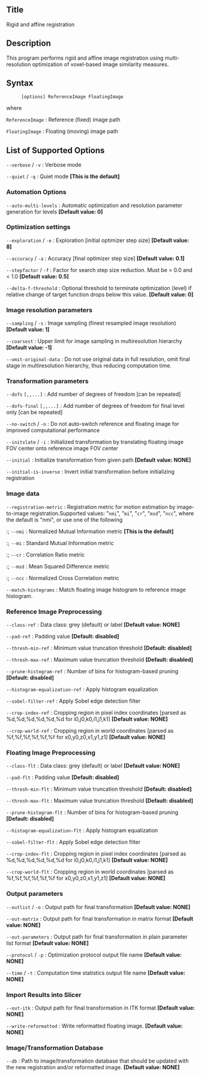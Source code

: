 == Title ==

Rigid and affine registration

== Description ==

This program performs rigid and affine image registration using multi-resolution optimization of voxel-based image similarity measures.

== Syntax ==

: <tt>[options] ReferenceImage FloatingImage </tt>

where

; <tt>ReferenceImage</tt> : Reference (fixed) image path

; <tt>FloatingImage</tt> : Floating (moving) image path

== List of Supported Options ==

; <tt>--verbose</tt> / <tt>-v</tt> : Verbose mode

; <tt>--quiet</tt> / <tt>-q</tt> : Quiet mode '''[This is the default]'''

=== Automation Options ===

; <tt>--auto-multi-levels</tt> <tt><integer></tt> : Automatic optimization and resolution parameter generation for <n> levels '''[Default value: 0]'''

=== Optimization settings ===

; <tt>--exploration</tt> <tt><double></tt> / <tt>-e</tt> <tt><double></tt> : Exploration [initial optimizer step size] '''[Default value: 8]'''

; <tt>--accuracy</tt> <tt><double></tt> / <tt>-a</tt> <tt><double></tt> : Accuracy [final optimizer step size] '''[Default value: 0.1]'''

; <tt>--stepfactor</tt> <tt><double></tt> / <tt>-f</tt> <tt><double></tt> : Factor for search step size reduction. Must be > 0.0 and < 1.0 '''[Default value: 0.5]'''

; <tt>--delta-f-threshold</tt> <tt><double></tt> : Optional threshold to terminate optimization (level) if relative change of target function drops below this value. '''[Default value: 0]'''

=== Image resolution parameters ===

; <tt>--sampling</tt> <tt><double></tt> / <tt>-s</tt> <tt><double></tt> : Image sampling (finest resampled image resolution) '''[Default value: 1]'''

; <tt>--coarsest</tt> <tt><double></tt> : Upper limit for image sampling in multiresolution hierarchy '''[Default value: -1]'''

; <tt>--omit-original-data</tt> : Do not use original data in full resolution, omit final stage in multiresolution hierarchy, thus reducing computation time.

=== Transformation parameters ===

; <tt>--dofs</tt> <tt><integer>[,<integer>,...]</tt> : Add number of degrees of freedom [can be repeated]

; <tt>--dofs-final</tt> <tt><integer>[,<integer>,...]</tt> : Add number of degrees of freedom for final level only [can be repeated]

; <tt>--no-switch</tt> / <tt>-n</tt> : Do not auto-switch reference and floating image for improved computational performance

; <tt>--initxlate</tt> / <tt>-i</tt> : Initialized transformation by translating floating image FOV center onto reference image FOV center

; <tt>--initial</tt> <tt><transformation-path></tt> : Initialize transformation from given path '''[Default value: NONE]'''

; <tt>--initial-is-inverse</tt> : Invert initial transformation before initializing registration

=== Image data ===

; <tt>--registration-metric</tt> : Registration metric for motion estimation by image-to-image registration.Supported values: "<tt>nmi</tt>", "<tt>mi</tt>", "<tt>cr</tt>", "<tt>msd</tt>", "<tt>ncc</tt>", where the default is "nmi", or use one of the following
:; <tt>--nmi</tt> : Normalized Mutual Information metric '''[This is the default]'''
:; <tt>--mi</tt> : Standard Mutual Information metric
:; <tt>--cr</tt> : Correlation Ratio metric
:; <tt>--msd</tt> : Mean Squared Difference metric
:; <tt>--ncc</tt> : Normalized Cross Correlation metric

; <tt>--match-histograms</tt> : Match floating image histogram to reference image histogram.

=== Reference Image Preprocessing ===

; <tt>--class-ref</tt> <tt><string></tt> : Data class: grey (default) or label '''[Default value: NONE]'''

; <tt>--pad-ref</tt> <tt><double></tt> : Padding value '''[Default: disabled]'''

; <tt>--thresh-min-ref</tt> <tt><double></tt> : Minimum value truncation threshold '''[Default: disabled]'''

; <tt>--thresh-max-ref</tt> <tt><double></tt> : Maximum value truncation threshold '''[Default: disabled]'''

; <tt>--prune-histogram-ref</tt> <tt><integer></tt> : Number of bins for histogram-based pruning '''[Default: disabled]'''

; <tt>--histogram-equalization-ref</tt> : Apply histogram equalization

; <tt>--sobel-filter-ref</tt> : Apply Sobel edge detection filter

; <tt>--crop-index-ref</tt> <tt><string></tt> : Cropping region in pixel index coordinates [parsed as %d,%d,%d,%d,%d,%d for i0,j0,k0,i1,j1,k1] '''[Default value: NONE]'''

; <tt>--crop-world-ref</tt> <tt><string></tt> : Cropping region in world coordinates [parsed as %f,%f,%f,%f,%f,%f for x0,y0,z0,x1,y1,z1] '''[Default value: NONE]'''

=== Floating Image Preprocessing ===

; <tt>--class-flt</tt> <tt><string></tt> : Data class: grey (default) or label '''[Default value: NONE]'''

; <tt>--pad-flt</tt> <tt><double></tt> : Padding value '''[Default: disabled]'''

; <tt>--thresh-min-flt</tt> <tt><double></tt> : Minimum value truncation threshold '''[Default: disabled]'''

; <tt>--thresh-max-flt</tt> <tt><double></tt> : Maximum value truncation threshold '''[Default: disabled]'''

; <tt>--prune-histogram-flt</tt> <tt><integer></tt> : Number of bins for histogram-based pruning '''[Default: disabled]'''

; <tt>--histogram-equalization-flt</tt> : Apply histogram equalization

; <tt>--sobel-filter-flt</tt> : Apply Sobel edge detection filter

; <tt>--crop-index-flt</tt> <tt><string></tt> : Cropping region in pixel index coordinates [parsed as %d,%d,%d,%d,%d,%d for i0,j0,k0,i1,j1,k1] '''[Default value: NONE]'''

; <tt>--crop-world-flt</tt> <tt><string></tt> : Cropping region in world coordinates [parsed as %f,%f,%f,%f,%f,%f for x0,y0,z0,x1,y1,z1] '''[Default value: NONE]'''

=== Output parameters ===

; <tt>--outlist</tt> <tt><string></tt> / <tt>-o</tt> <tt><string></tt> : Output path for final transformation '''[Default value: NONE]'''

; <tt>--out-matrix</tt> <tt><string></tt> : Output path for final transformation in matrix format '''[Default value: NONE]'''

; <tt>--out-parameters</tt> <tt><string></tt> : Output path for final transformation in plain parameter list format '''[Default value: NONE]'''

; <tt>--protocol</tt> <tt><string></tt> / <tt>-p</tt> <tt><string></tt> : Optimization protocol output file name '''[Default value: NONE]'''

; <tt>--time</tt> <tt><string></tt> / <tt>-t</tt> <tt><string></tt> : Computation time statistics output file name '''[Default value: NONE]'''

=== Import Results into Slicer ===

; <tt>--out-itk</tt> <tt><transformation-path></tt> : Output path for final transformation in ITK format '''[Default value: NONE]'''

; <tt>--write-reformatted</tt> <tt><image-path></tt> : Write reformatted floating image. '''[Default value: NONE]'''

=== Image/Transformation Database ===

; <tt>--db</tt> <tt><string></tt> : Path to image/transformation database that should be updated with the new registration and/or reformatted image. '''[Default value: NONE]'''


